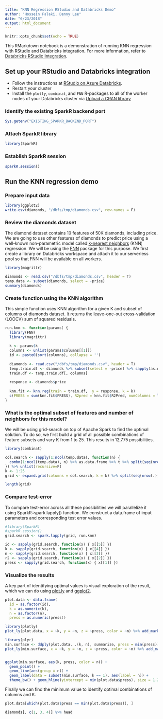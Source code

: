 ```yaml
---
title: "KNN Regression RStudio and Databricks Demo"
author: "Hossein Falaki, Denny Lee"
date: "6/23/2018"
output: html_document
---
```


```r
knitr::opts_chunk$set(echo = TRUE)
```

This RMarkdown notebook is a demonstration of running KNN regression with RStudio and Databricks integration.  For more information, refer to [Databricks RStudio Integration](http://databricks.com/rstudio).  

## Set up your RStudio and Databricks integration

* Follow the instructions at [RStudio on Azure Databricks](https://docs.azuredatabricks.net/spark/latest/sparkr/rstudio.html).  
* Restart your cluster
* Install the `plotly`, `combinat`, and `FNN` R-packages to all of the worker nodes of your Databricks cluster via [Upload a CRAN library](https://docs.databricks.com/user-guide/libraries.html#upload-a-cran-library)


### Identify the existing SparkR backend port
```r
Sys.getenv("EXISTING_SPARKR_BACKEND_PORT")
```

### Attach SparkR library
```r
library(SparkR)
```

### Establish SparkR session
```r
sparkR.session()
```

## Run the KNN regression demo

### Prepare input data
```r
library(ggplot2)
write.csv(diamonds, "/dbfs/tmp/diamonds.csv", row.names = F)
```


### Review the diamonds dataset
The diamond dataset contains 10 features of 50K diamonds, including price. We are going to use other features of diamonds to predict price using a well-known non-parametric model called [k-nearest neighbors](https://en.wikipedia.org/wiki/K-nearest_neighbors_algorithm) (KNN) regression. We will be using the [FNN](https://cran.r-project.org/web/packages/FNN/index.html) package for this purpose. We first create a library on Databricks workspace and attach it to our serverless pool so that FNN will be available on all workers.

```r
library(magrittr)

diamonds <- read.csv("/dbfs/tmp/diamonds.csv", header = T)
temp.data <- subset(diamonds, select = -price)
summary(diamonds)
```


### Create function using the KNN algorithm
This simple function uses KNN algorithm for a given K and subset of columns of diamonds dataset. It returns the leave-one-out cross-validation (LOOCV) sum of squared residuals.

```r
run.knn <- function(params) {
  library(FNN)
  library(magrittr)
  
  k <- params$k
  columns <- unlist(params$columns[[1]])
  id <- paste0(sort(columns), collapse = '')
  
  diamonds <- read.csv("/dbfs/tmp/diamonds.csv", header = T)
  temp.train.df <- diamonds %>% subset(select = -price) %>% sapply(as.numeric) %>% as.data.frame
  train.df <- temp.train.df[, columns]
  
  response <- diamonds$price
  
  knn.fit <- knn.reg(train = train.df,  y = response, k = k)
  c(PRESS = sum(knn.fit$PRESS), R2pred = knn.fit$R2Pred, numColumns = length(columns), k = k, id = id)
}
```


### What is the optimal subset of features and number of neighbors for this model?
We will be using grid-search on top of Apache Spark to find the optimal solution. To do so, we first build a grid of all possible combinations of feature subsets and vary K from 1 to 25. This results in 12,775 possibilities. 
```r
library(combinat)

col.search <- sapply(1:ncol(temp.data), function(n) {
  combn(1:ncol(temp.data), n) %>% as.data.frame %>% t %>% split(seq(nrow(.)))
}) %>% unlist(recursive=F) 
k <- 1:25
grid <- expand.grid(columns = col.search, k = k) %>% split(seq(nrow(.)))

length(grid)
```


### Compare test-error
To compare test-error across all these possibilities we will parallelize it using SparkR::spark.lapply() function. We construct a data.frame of input parameters and corresponding test error values.

```r
#library(SparkR)
#sparkR.session()
grid.search <- spark.lapply(grid, run.knn)

id <- sapply(grid.search, function(x) { x[[5]] })
k <- sapply(grid.search, function(x) { x[[4]] })
n <- sapply(grid.search, function(x) { x[[3]] })
r2 <- sapply(grid.search, function(x) { x[[2]] })
press <- sapply(grid.search, function(x) { x[[1]] })
```


### Visualize the results
A key part of identifying optimal values is visual exploration of the result, which we can do using [plot.ly](https://plot.ly/r/) and [ggplot2](https://ggplot2.tidyverse.org/).

```r
plot.data <- data.frame(
  id = as.factor(id),
  k = as.numeric(k),
  n = as.factor(n),
  press = as.numeric(press))

library(plotly)
plot_ly(plot.data, x = ~k, y = ~n, z = ~press, color = ~n) %>% add_markers()

library(plyr)
min.surface <- ddply(plot.data, .(k, n), summarize, press = min(press))
plot_ly(min.surface, x = ~k, y = ~n, z = ~press, color = ~n) %>% add_markers()


ggplot(min.surface, aes(k, press, color = n)) + 
  geom_point() +
  geom_line(aes(group = n)) +
  geom_label(data = subset(min.surface, k == 1), aes(label = n)) +
  theme_bw() + geom_hline(yintercept = min(plot.data$press), size = 1.2) 
```


Finally we can find the minimum value to identify optimal combinations of columns and K.

```r
plot.data[which(plot.data$press == min(plot.data$press)), ]

diamonds[, c(1, 3, 4)] %>% head
```


